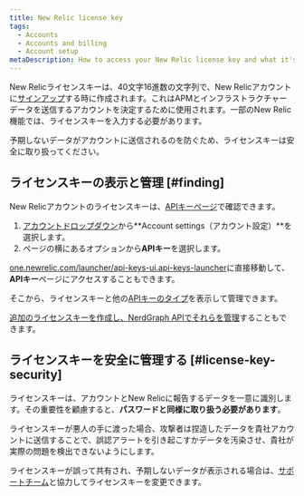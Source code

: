 ```yaml
---
title: New Relic license key
tags:
  - Accounts
  - Accounts and billing
  - Account setup
metaDescription: How to access your New Relic license key and what it's used for.
---
```


New Relicライセンスキーは、40文字16進数の文字列で、New Relicアカウントに[サインアップ](/docs/subscriptions/creating-your-new-relic-account)する時に作成されます。これはAPMとインフラストラクチャーデータを送信するアカウントを決定するために使用されます。一部のNew Relic機能では、ライセンスキーを入力する必要があります。

<Callout variant="important">
  予期しないデータがアカウントに送信されるのを防ぐため、ライセンスキーは安全に取り扱ってください。
</Callout>

## ライセンスキーの表示と管理 [#finding]

New Relicアカウントのライセンスキーは、[APIキーページ](https://one.newrelic.com/launcher/api-keys-ui.api-keys-launcher)で確認できます。

1. [アカウントドロップダウン](/docs/accounts-partnerships/education/getting-started-new-relic/glossary#account-dropdown)から**Account settings（アカウント設定）**を選択します。
2. ページの横にあるオプションから**APIキー**を選択します。

[one.newrelic.com/launcher/api-keys-ui.api-keys-launcher](https://one.newrelic.com/launcher/api-keys-ui.api-keys-launcher)に直接移動して、**APIキー**ページにアクセスすることもできます。

そこから、ライセンスキーと他の[APIキーのタイプ](/docs/apis/get-started/intro-apis/types-new-relic-api-keys)を表示して管理できます。

[追加のライセンスキーを作成し、NerdGraph APIでそれらを管理](https://docs.newrelic.com/docs/apis/nerdgraph/examples/use-nerdgraph-manage-license-keys-personal-api-keys)することもできます。

## ライセンスキーを安全に管理する [#license-key-security]

ライセンスキーは、アカウントとNew Relicに報告するデータを一意に識別します。その重要性を顧慮すると、**パスワードと同様に取り扱う必要があります**。

ライセンスキーが悪人の手に渡った場合、攻撃者は捏造したデータを貴社アカウントに送信することで、誤認アラートを引き起こすかデータを汚染させ、貴社が実際の問題を検出できないようにします。

ライセンスキーが誤って共有され、予期しないデータが表示される場合は、[サポートチーム](/docs/using-new-relic/welcome-new-relic/get-started/find-help-use-support-portal/)と協力してライセンスキーを変更できます。